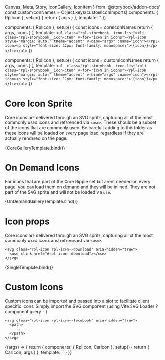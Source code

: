   Canvas,
  Meta,
  Story,
  IconGallery,
  IconItem
} from '@storybook/addon-docs'
const customIconNames = Object.keys(customIconImports)
  components: { RplIcon },
  setup() {
    return { args }
  },
  template: '<RplIcon v-bind="args" />'
})

  components: { RplIcon },
  setup() {
    const icons = coreIconNames
    return { args, icons }
  },
  template: `<ul class="rpl-storybook__icon-list"><li class="rpl-storybook__icon-item" v-for="icon in icons"><rpl-icon style="margin: auto;" theme="accent" v-bind="args" :name="icon"></rpl-icon><p style="font-size: 12px; font-family: monospace;">{{icon}}</p></li></ul>`
})

  components: { RplIcon },
  setup() {
    const icons = customIconNames
    return { args, icons }
  },
  template: `<ul  class="rpl-storybook__icon-list"><li class="rpl-storybook__icon-item" v-for="icon in icons"><rpl-icon style="margin: auto;" theme="accent" v-bind="args" :name="icon"></rpl-icon><p style="font-size: 12px; font-family: monospace;">{{icon}}</p></li></ul>`
})

<Meta title='Example/Icons' />

# Core Icon Sprite

Core icons are delivered through an SVG sprite, capturing all of the most commonly used icons and referenced via `<use>`. These should be a subset of the icons that are commonly used. Be carefult adding to this folder as these icons will be loaded on every page load, regardless if they are actually rendered on the page.

<Canvas>
  <Story
    name='Core Sprite'
    argTypes={{
      theme: {
        control: { type: 'select' },
        options: ['core', 'accent', 'neutral'],
        defaultValue: 'core'
      },
      size: {
        control: { type: 'select' },
        defaultValue: 'm',
        options: ['s', 'm', 'l']
      }
    }}
  >
    {CoreGalleryTemplate.bind()}
  </Story>
</Canvas>

# On Demand Icons

For icons that are part of the Core Ripple set but arent needed on every page, you can load them on demand and they will be inlined. They are not part of the SVG sprite and will not be loaded via `use`.

<Canvas>
  <Story
    name='On demand icons'
    argTypes={{
      theme: {
        control: { type: 'select' },
        options: ['core', 'accent', 'neutral'],
        defaultValue: 'core'
      },
      size: {
        control: { type: 'select' },
        defaultValue: 'm',
        options: ['s', 'm', 'l']
      }
    }}
  >
    {OnDemandGalleryTemplate.bind()}
  </Story>
</Canvas>

# Icon props

Core icons are delivered through an SVG sprite, capturing all of the most commonly used icons and referenced via `<use>`.

```
<svg class="rpl-icon rpl-icon--download" aria-hidden="true">
  <use xlink:href="#rpl-icon--download"></use>
</svg>
```

<Canvas>
  <Story
    name='Icon props'
    argTypes={{
      theme: {
        control: { type: 'select' },
        options: ['core', 'accent', 'neutral'],
        defaultValue: 'core'
      },
      name: {
        control: { type: 'select' },
        defaultValue: coreIconNames[0],
        options: [...coreIconNames, ...customIconNames]
      },
      size: {
        control: { type: 'select' },
        defaultValue: 's',
        options: ['s', 'm', 'l']
      }
    }}
  >
    {SingleTemplate.bind()}
  </Story>
</Canvas>

# Custom Icons

Custom icons can be imported and passed into a slot to facilitate client specific icons. Simply import the SVG component (using Vite SVG Loader ?component query - )

```
<svg class="rpl-icon rpl-icon--facebook" aria-hidden="true">
  <path>
    ...
  </path>
</svg>
```

<Canvas>
  <Story
    name='Custom icon'
    argTypes={{
      theme: {
        control: { type: 'select' },
        options: ['core', 'accent', 'neutral'],
        defaultValue: 'core'
      },
      size: {
        control: { type: 'select' },
        defaultValue: 's',
        options: ['s', 'm', 'l']
      }
    }}
  >
    {(args) => {
      return {
        components: { RplIcon, CarIcon },
        setup() {
          return {
            CarIcon,
            args
          }
        },
        template: `<RplIcon v-bind="args"><CarIcon/></RplIcon>`
      }
    }}
  </Story>
</Canvas>
